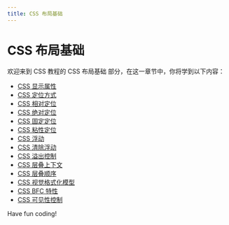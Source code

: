 ```yaml
---
title: CSS 布局基础
---
```


# CSS 布局基础

欢迎来到 CSS 教程的 CSS 布局基础 部分，在这一章节中，你将学到以下内容：

- [CSS 显示属性](./0-css-display-properties.mdx)
- [CSS 定位方式](./1-css-positioning-method.mdx)
- [CSS 相对定位](./2-css-relative-positioning.mdx)
- [CSS 绝对定位](./3-css-absolute-positioning.mdx)
- [CSS 固定定位](./4-css-fixed-positioning.mdx)
- [CSS 粘性定位](./5-css-sticky-positioning.mdx)
- [CSS 浮动](./6-css-float.mdx)
- [CSS 清除浮动](./7-css-clear-float.mdx)
- [CSS 溢出控制](./8-css-overflow-control.mdx)
- [CSS 层叠上下文](./9-css-stacking-context.mdx)
- [CSS 层叠顺序](./10-css-cascading-order.mdx)
- [CSS 视觉格式化模型](./11-css-visual-formatting-model.mdx)
- [CSS BFC 特性](./12-css-bfc-features.mdx)
- [CSS 可见性控制](./13-css-visibility-control.mdx)

Have fun coding!